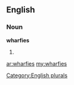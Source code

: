 ==English==

===Noun===
'''wharfies'''

# {{plural of|[[wharfie]]}}

[[Category:English plurals]]

[[ar:wharfies]]
[[my:wharfies]]